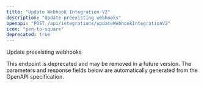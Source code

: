 ```yaml
---
title: "Update Webhook Integration V2"
description: "Update preexisting webhooks"
openapi: "POST /api/integrations/updateWebhookIntegrationV2"
icon: "pen-to-square"
deprecated: true
---
```


Update preexisting webhooks

<Warning>
This endpoint is deprecated and may be removed in a future version.
</Warning>

<Note>
The parameters and response fields below are automatically generated from the OpenAPI specification.
</Note>
